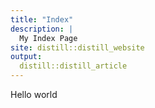 ```yaml
---
title: "Index"
description: |
  My Index Page
site: distill::distill_website
output:
  distill::distill_article
---
```


Hello world